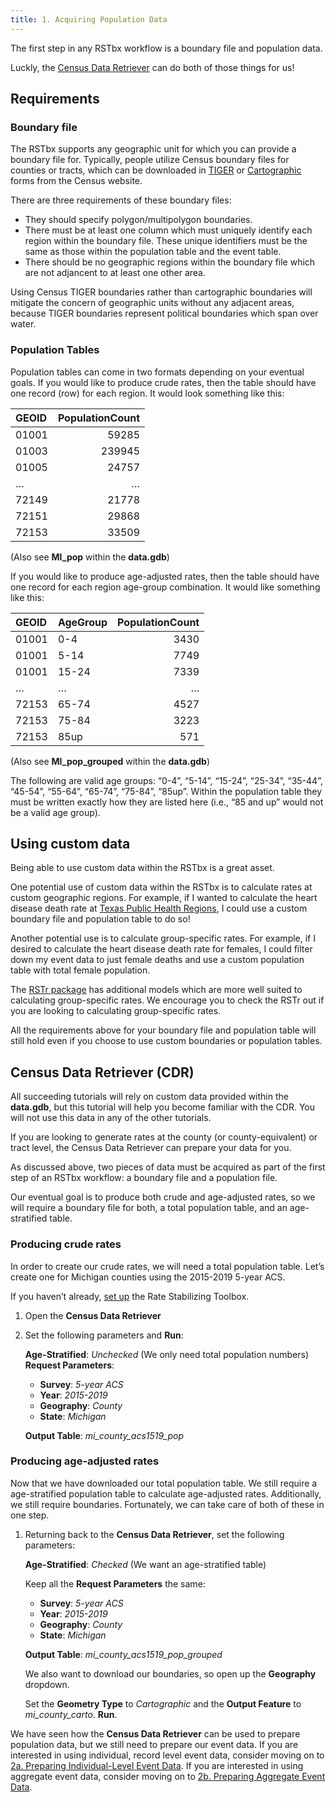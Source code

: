 ```yaml
---
title: 1. Acquiring Population Data
---
```


The first step in any RSTbx workflow is a boundary file and population data. 

Luckly, the [Census Data Retriever](../reference/CDR.qmd) can do both of those things for us!

## Requirements

### Boundary file

The RSTbx supports any geographic unit for which you can provide a boundary file for.
Typically, people utilize Census boundary files for counties or tracts, which can be
downloaded in [TIGER](https://www.census.gov/geographies/mapping-files/time-series/geo/tiger-line-file.html)
or [Cartographic](https://www.census.gov/geographies/mapping-files/time-series/geo/cartographic-boundary.html) 
forms from the Census website.

There are three requirements of these boundary files:

-   They should specify polygon/multipolygon boundaries.
-   There must be at least one column which must uniquely identify each region within the
    boundary file. These unique identifiers must be the same as those within the population
    table and the event table.
-   There should be no geographic regions within the boundary file which are not adjancent
    to at least one other area.  

::: {.callout-note}
Using Census TIGER boundaries rather than cartographic boundaries will mitigate the concern 
of geographic units without any adjacent areas, because TIGER boundaries represent political 
boundaries which span over water.
:::

### Population Tables

Population tables can come in two formats depending on your eventual goals. If you
would like to produce crude rates, then the table should have one record (row) for
each region. It would look something like this:

|GEOID | PopulationCount|
|:-----|---------------:|
|01001 |           59285|
|01003 |          239945|
|01005 |           24757|
|...   |             ...|
|72149 |           21778|
|72151 |           29868|
|72153 |           33509|

(Also see **MI_pop** within the **data.gdb**)

If you would like to produce age-adjusted rates, then the table should have one
record for each region age-group combination. It would like something like this:

|GEOID |AgeGroup | PopulationCount|
|:-----|:--------|---------------:|
|01001 |0-4      |            3430|
|01001 |5-14     |            7749|
|01001 |15-24    |            7339|
|...   |...      |             ...|
|72153 |65-74    |            4527|
|72153 |75-84    |            3223|
|72153 |85up     |             571|

(Also see **MI_pop_grouped** within the **data.gdb**)

:::{.callout-important}
The following are valid age groups: "0-4", "5-14", "15-24", "25-34", "35-44", "45-54", 
"55-64", "65-74", "75-84", "85up". Within the population table they must be written
exactly how they are listed here (i.e., "85 and up" would not be a valid age group).
:::

## Using custom data

Being able to use custom data within the RSTbx is a great asset. 

One potential use of custom data within the RSTbx is to calculate rates at custom geographic regions. For example, if
I wanted to calculate the heart disease death rate at [Texas Public Health Regions](https://www.dshs.texas.gov/regional-local-health-operations/public-health-regions), 
I could use a custom boundary file and population table to do so!

Another potential use is to calculate group-specific rates. 
For example, if I desired to calculate the heart disease death rate for females, I could 
filter down my event data to just female deaths and use a custom population table with total 
female population.

:::{.callout-note}
The [RSTr package](https://github.com/CEHI-code-repos/RSTr) has additional models which are 
more well suited to calculating group-specific rates. We encourage you to check the RSTr out 
if you are looking to calculating group-specific rates.
:::


All the requirements above for your boundary file and population table will still hold
even if you choose to use custom boundaries or population tables.

## Census Data Retriever (CDR)

:::{.callout-note}
All succeeding tutorials will rely on custom data provided within the **data.gdb**, but this
tutorial will help you become familiar with the CDR. You will not use this data in any of the
other tutorials.
:::

If you are looking to generate rates at the county (or county-equivalent) or tract level,
the Census Data Retriever can prepare your data for you.

As discussed above, two pieces of data must be acquired as part of the first step of an RSTbx
workflow: a boundary file and a population file. 

Our eventual goal is to produce both crude and age-adjusted rates, so we will require a boundary 
file for both, a total population table, and an age-stratified table.

### Producing crude rates

In order to create our crude rates, we will need a total population table. Let's create one for Michigan counties using the 2015-2019 5-year ACS.

If you haven't already, [set up](../index.qmd#set-up) the Rate Stabilizing Toolbox.

1.  Open the **Census Data Retriever**  

2.  Set the following parameters and **Run**:
    
    **Age-Stratified**: *Unchecked* (We only need total population numbers)  
    **Request Parameters**:  
    -   **Survey**: *5-year ACS*  
    -   **Year**: *2015-2019*  
    -   **Geography**: *County*  
    -   **State**: *Michigan*  

    **Output Table**: *mi_county_acs1519_pop*

### Producing age-adjusted rates

Now that we have downloaded our total population table. We still require a age-stratified population table to calculate age-adjusted rates. Additionally, we still require boundaries. Fortunately, we can take care of both of these in one step.

1.  Returning back to the **Census Data Retriever**, set the following parameters:
    
    **Age-Stratified**: *Checked* (We want an age-stratified table)  

    Keep all the **Request Parameters** the same:  
    -   **Survey**: *5-year ACS*  
    -   **Year**: *2015-2019*  
    -   **Geography**: *County*  
    -   **State**: *Michigan*  

    **Output Table**: *mi_county_acs1519_pop_grouped*

    We also want to download our boundaries, so open up the **Geography** dropdown.  

    Set the **Geometry Type** to *Cartographic* and the **Output Feature** to *mi_county_carto*. **Run**.

We have seen how the **Census Data Retriever** can be used to prepare population data, but we still need to prepare our event data. If you are interested in using individual, record level event data, consider moving on to [2a. Preparing Individual-Level Event Data](2a_indiv_event_data.qmd). If you are interested in using aggregate event data, consider moving on to [2b. Preparing Aggregate Event Data](2b_agg_event_data.qmd).
